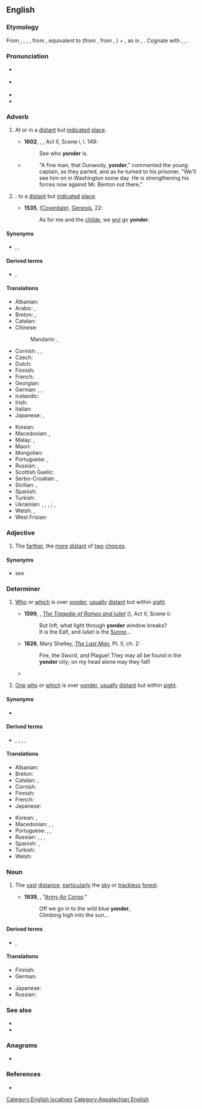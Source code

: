 ==English==
{{was wotd|2006|December|2}}

===Etymology===
From {{inh|en|enm|yonder}}, {{m|enm|yondre}}, {{m|enm|ȝondre}}, {{m|enm|ȝendre}}, from {{inh|en|ang|ġeonre|t=thither; yonder|pos=adv}}, equivalent to {{m|en|yond}} (from {{etyl|ang|en}} {{m|ang|ġeond}}, from {{etyl|gem-pro|en}} {{m|gem-pro|*jend-}}, {{m|gem-pro|*jand-}}) + {{m|en|-er}}, as in {{m|en|hither}}, {{m|en|thither}}. Cognate with {{cog|sco|ȝondir|t=yonder}}, {{cog|nl|ginder|t=over there; yonder}}, {{cog|got|𐌾𐌰𐌹𐌽𐌳𐍂𐌴|t=thither}}.

===Pronunciation===
* {{a|RP}} {{IPA|/ˈjɒndə(ɹ)/|lang=en}}
* {{a|US}} {{audio-pron|en-us-yonder.ogg|ipa=/ˈjɑndə(ɹ)/|lang=en|country=us}}
* {{audio|en-au-yonder.ogg|Audio (AU)|lang=en}}
* {{rhymes|ɒndə(ɹ)|lang=en}}

===Adverb===
{{en-adv|-}}

# {{lb|en|archaic|_|or|_|dialect}} At or in a [[distant]] but [[indicate]]d [[place]].
#* '''1602''', {{w|William Shakespeare}}, ''{{w|The Merry Wives of Windsor}}'', Act II, Scene i, l. 149:
#*: See who '''yonder''' is.
#* {{RQ:EHough PrqsPrc|I|0124}}
#*: "A fine man, that Dunwody, '''yonder'''," commented the young captain, as they parted, and as he turned to his prisoner. "We'll see him on in Washington some day. He is strengthening his forces now against Mr. Benton out there."
#: {{ux|en|Whose [[doublewide]] is that over '''yonder'''?}}
# {{lb|en|archaic|_|or|_|dialect}} {{syn of|thither|lang=en|nodot=a}}: to a [[distant]] but [[indicate]]d [[place]].
#* '''1535''', {{w|Bible}} ([[:w:Coverdale Bible|Coverdale]]), [[:w:Book of Genesis|Genesis]], 22:
#*: As for me and the [[child]]e, we [[will|wyl]] go '''yonder'''.
#: {{ux|en|They headed on over '''yonder'''.}}

====Synonyms====
* {{sense|all senses}} {{l|en|there}}, {{l|en|over there}}, {{l|en|away there}}

====Derived terms====
* {{l|en|here and yonder}}, {{l|en|hither and yonder}}

====Translations====
{{trans-top|in a distant, indicated place}}
* Albanian: {{t+|sq|atje}}
* Arabic: {{t|ar|هُنَاك}}, {{t|ar|هُنَالِك}}
* Breton: {{t+|br|hont}}, {{t+|br|ahont}}
* Catalan: {{t+|ca|allà}}
* Chinese:
*: Mandarin: {{t+|cmn|那邊|alt=（在）那邊|sc=Hani}}, {{t+|cmn|那边|alt=（在）那边|tr=(zài) nàbiān|sc=Hani}}
* Cornish: {{t|kw|hons}}, {{t|kw|enos}}, {{t|kw|en-hons}}
* Czech: {{t+|cs|tam}}
* Dutch: {{t+|nl|ginder}}
* Finnish: {{t+|fi|tuolla}}
* French: {{t+|fr|là-bas}}
* Georgian: {{t|ka|იქით}}
* German: {{t|de|[[dort]] [[drüben]]}}, {{t+|de|dort}}, {{t+|de|drüben}}
* Icelandic: {{t+|is|þarna}}
* Irish: {{t|ga|ansiúd}}
* Italian: {{t|it|laggiù}}
* Japanese: {{t+|ja|あそこ|tr=asoko ni|alt=あそこに|sc=Jpan}}, {{t+|ja|彼方|tr=kanata}}
{{trans-mid}}
* Korean: {{t+|ko|저편}}
* Macedonian: {{t|mk|онде|tr=ónde}}, {{t|mk|ондека|tr=óndeka}}
* Malay: {{t|ms|sana}}, {{t|ms|di sana}}
* Maori: {{t|mi|korā}}
* Mongolian: {{t|mn|энэ хавьд|sc=Cyrl}}
* Portuguese: {{t+|pt|além}}, {{t+|pt|acolá}}
* Russian: {{t|ru|[[вон]] [[та́м]]}}, {{t+|ru|там}}
* Scottish Gaelic: {{t|gd|an siud}}
* Serbo-Croatian: {{t|sh|онде}}, {{t+|sh|onde}}
* Sicilian: {{t|scn|ddassutta}}, {{t|scn|ddocu sutta}}
* Spanish: {{t|es|de allá}}
* Turkish: {{t+|tr|orada}}
* Ukrainian: {{t+|uk|он}}, {{t+|uk|там}}, {{t|uk|отам}}, {{t|uk|онде}}; {{t|uk|тамо}}, {{t|uk|оно}}  {{qualifier|colloquial}}
* Welsh: {{t|cy|acw}}, {{t|cy|draw}}
* West Frisian: {{t|fy|jinder}}
{{trans-bottom}}

===Adjective===
{{en-adjective}}

# {{lb|en|archaic|_|or|_|regional|with "the"}} The [[farther]], the [[more]] [[distant]] of [[two]] [[choice]]s.

====Synonyms====
* ''see'' {{l|en|farther}}

===Determiner===
{{en-det}}

# {{lb|en|archaic|_|or|_|regional|as an adj.}} [[who|Who]] or [[which]] is over [[#Adverb|yonder]], [[usually]] [[distant]] but within [[sight]].
#* '''1599''', {{w|William Shakespeare}}, ''[[:w:Romeo and Juliet|The Tragedie of Romeo and Iuliet]]'' ({{w|First Folio}}), Act II, Scene ii:
#*: But ſoft, what light through '''yonder''' window breaks?<br>It is the Eaſt, and ''Iuliet'' is the [[sun|Sunne]]...
#* '''1826''', Mary Shelley, ''[[w|The Last Man]]'', Pt. II, ch. 2:
#*: Fire, the Sword, and Plagueǃ They may all be found in the '''yonder''' city; on my head alone may they fallǃ
#* {{quote-song|2006|{{w|Cécile Corbel}}|Siúil a Ruin|Songbook 1|location=Brittany|publisher={{w|Keltia Musique}}|artist={{w|Cécile Corbel}}|http://www.cecile-corbel.com/en/albums-discs-cecile-corbel.html|I wish I were on '''yonder''' hill<br>and there I’d sit and I’d cry my fill,<br>and ev’ry tear would turn a mill,<br>And a blessing walk with you, my love|lang=en}}
#: {{ux|en|'''Yonder''' lass, who be she?}}
# {{lb|en|archaic|_|or|_|regional|as a pron.}} [[one|One]] [[who]] or [[which]] is over [[#Adverb|yonder]], [[usually]] [[distant]] but within [[sight]]. 
#: {{ux|en|The '''yonder''' is Queen Niobe.}}

====Synonyms====
* {{sense|distant but within sight}} {{l|en|yon}}

====Derived terms====
* {{l|en|yonderly}}, {{l|en|yondermair}}, {{l|en|yondermost}}, {{l|en|that yonder}}, {{l|en|this yonder}}

====Translations====
{{trans-top|distant but within sight}}
* Albanian: {{t+|sq|atje}}
* Breton: {{t+|br|hont}}
* Catalan: {{t+|ca|aquell|m}}, {{t+|ca|aquella|f}}
* Cornish: {{t|kw|enos}}
* Finnish: {{t+|fi|tuo}}
* French: {{t+|fr|là-bas}}
* Japanese: {{t+|ja|あの|tr=ano|sc=Jpan}}
{{trans-mid}}
* Korean: {{t+|ko|그|tr=keu}}, {{t+|ko|그것|tr=keu-geot}}
* Macedonian: {{t|mk|онде|tr=ónde}}, {{t|mk|ондека|tr=óndeka}}, {{t|mk|оној|tr=onoj|sc=Cyrl}}
* Portuguese: {{t+|pt|aquele|m}}, {{t+|pt|aquela|f}}, {{t+|pt|aquilo|n}}
* Russian: {{t|ru|[[вон]] [[то́т]]|m}}, {{t|ru|[[вон]] [[та́]]|f}}, {{t|ru|[[вон]] [[то́]]|n}}, {{t|ru|[[вон]] [[те́]]|p}}
* Spanish: {{t+|es|aquel|m}}, {{t+|es|aquella|f}}
* Turkish: {{t|tr|oradaki}}
* Welsh: {{t|cy|acw}}
{{trans-bottom}}

===Noun===
{{en-noun}}

# {{lb|en|literary}} The [[vast]] [[distance]], [[particularly]] the [[sky]] or [[trackless]] [[forest]].
#* '''1939''', {{w|Robert MacArthur Crawford‎}}, "[[:w:The U.S. Air Force (song)|Army Air Corps]]:" 
#*: Off we go in to the wild blue '''yonder''',<br>Climbing high into the sun...

====Derived terms====
* {{l|en|yonderward}}, {{l|en|yonderway}}

====Translations====
{{trans-top|the vast distance}}
* Finnish: {{t+|fi|tuo}}
* German: {{t|de|dort drüben}}
{{trans-mid}}
* Japanese: {{t+|ja|あれ|tr=are|sc=Jpan}}
* Russian: {{t+|ru|далёко}}
{{trans-bottom}}

===See also===
* {{l|en|yon}}
* {{l|en|beyond}}

===Anagrams===
* {{anagrams|en|a=denory|Dorney|Rodney|droney}}

===References===
* {{R:OED Online|entry=yonder|part of speech=adv., adj., pron., ''&'' n|code=232105|date=1921}}

[[Category:English locatives]]
[[Category:Appalachian English]]